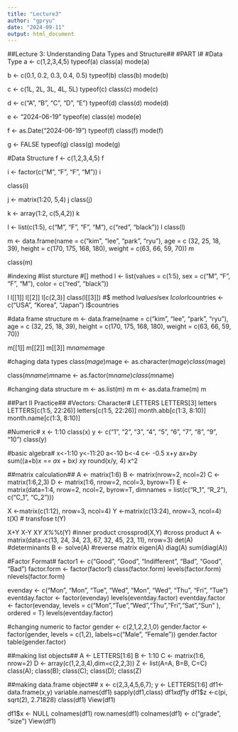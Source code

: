 ---
title: "Lecture3"
author: "gpryu"
date: "2024-09-11"
output: html_document
---
##Lecture 3: Understanding Data Types and Structure##
#PART I#
#Data Type
a <- c(1,2,3,4,5)
typeof(a)
class(a)
mode(a)

b <- c(0.1, 0.2, 0.3, 0.4, 0.5)
typeof(b)
class(b)
mode(b)

c <- c(1L, 2L, 3L, 4L, 5L)
typeof(c)
class(c)
mode(c)

d <- c("A", "B", "C", "D", "E")
typeof(d)
class(d)
mode(d)

e <- "2024-06-19"
typeof(e)
class(e)
mode(e)

f <- as.Date("2024-06-19")
typeof(f)
class(f)
mode(f)

g <- FALSE
typeof(g)
class(g)
mode(g)

#Data Structure
f <- c(1,2,3,4,5)
f

i <- factor(c("M", "F", "F", "M"))
i

class(i)

j <- matrix(1:20, 5,4)
j
class(j)

k <- array(1:2, c(5,4,2))
k

l <- list(c(1:5), c("M", "F", "F", "M"), c("red", "black"))
l
class(l)

m <- data.frame(name = c("kim", "lee", "park", "ryu"),
                age = c (32, 25, 18, 39),
                height = c(170, 175, 168, 180),
                weight = c(63, 66, 59, 70))
m

class(m)

#indexing
#list sturcture
#[] method
l <- list(values = c(1:5), 
          sex = c("M", "F", "F", "M"), 
          color = c("red", "black"))

l
l[[1]]
l[[2]]
l[c(2,3)]
class(l[[3]])
#$ method
l$values
l$sex
l$color
l$countries <- c("USA", "Korea", "Japan")
l$countries

#data frame structure
m <- data.frame(name = c("kim", "lee", "park", "ryu"),
                age = c (32, 25, 18, 39),
                height = c(170, 175, 168, 180),
                weight = c(63, 66, 59, 70))

m[[1]]
m[[2]]
m[[3]]
m$name
m$age

#chaging data types
class(m$age)
m$age <- as.character(m$age)
class(m$age)

class(m$name)
m$name <- as.factor(m$name)
class(m$name)

#changing data structure
m <- as.list(m)
m
m <- as.data.frame(m)
m

##Part II Practice##
#Vectors: Character#
LETTERS
LETTERS[3]
letters
LETTERS[c(1:5, 22:26)]
letters[c(1:5, 22:26)]
month.abb[c(1:3, 8:10)]
month.name[c(1:3, 8:10)]

#Numeric#
x <- 1:10
class(x)
y <- c("1", "2", "3", "4", "5", "6", "7", "8", "9", "10")
class(y)

#basic algebra#
x<-1:10
y<-11:20
a<-10
b<-4
c<- -0.5
x+y
a*x+b*y
sum((a+b)*x == a*x + b*x)
x*y
round(x/y, 4)
x^2

##matrix calculation##
A <- matrix(1:6)
B <- matrix(nrow=2, ncol=2)
C <- matrix(1:6,2,3)
D <- matrix(1:6, nrow=2, ncol=3, byrow=T)
E <- matrix(data=1:4, nrow=2, ncol=2, byrow=T, dimnames = list(c("R_1", "R_2"), c("C_1", "C_2")))

X <-matrix(c(1:12), nrow=3, ncol=4)
Y <-matrix(c(13:24), nrow=3, ncol=4)
t(X) # transfose
t(Y)

X+Y
X-Y
X*Y
X%*%t(Y) #inner product
crossprod(X,Y) #cross product
A <- matrix(data=c(13, 24, 34, 23, 67, 32, 45, 23, 11), nrow=3)
det(A) #determinants
B <- solve(A) #reverse matrix
eigen(A)
diag(A)
sum(diag(A))

#Factor Format#
factor1 <- c("Good", "Good", "Indifferent", "Bad", "Good", "Bad")
factor.form <- factor(factor1)
class(factor.form)
levels(factor.form)
nlevels(factor.form)

evenday <- c("Mon", "Mon", "Tue", "Wed", "Mon", "Wed", "Thu", "Fri", "Tue")
eventday.factor <- factor(evenday)
levels(eventday.factor)
eventday.factor <- factor(evenday,
                          levels = c("Mon","Tue","Wed","Thu","Fri","Sat","Sun" ),
                          ordered = T)
levels(eventday.factor)

#changing numeric to factor
gender <- c(2,1,2,2,1,0)
gender.factor <-factor(gender, 
                       levels = c(1,2),
                       labels=c("Male", "Female")) 
gender.factor
table(gender.factor)

##making list objects##
A <- LETTERS[1:6]
B <- 1:10
C <- matrix(1:6, nrow=2)
D <- array(c(1,2,3,4),dim=c(2,2,3))
Z <- list(A=A, B=B, C=C)
class(A); class(B); class(C); class(D); class(Z)



##making data.frame object##
x <- c(2,3,4,5,6,7); y <- LETTERS[1:6]
df1<-data.frame(x,y)
variable.names(df1)
sapply(df1,class)
df1$x
df1$y
df1$z <-c(pi, sqrt(2), 2.71828)
class(df1)
View(df1)

df1$x <- NULL
colnames(df1)
row.names(df1)
colnames(df1) <- c("grade", "size")
View(df1)
